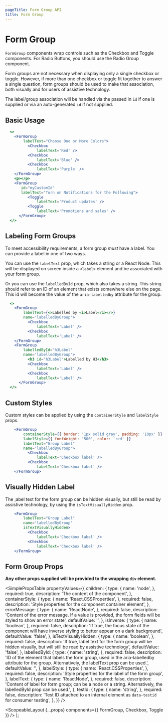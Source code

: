 ```yaml
---
pageTitle: Form Group API
title: Form Group
---
```



# Form Group

`FormGroup` components wrap controls such as the <Link to="/api/checkbox">Checkbox</Link> and <Link to="/api/toggle">Toggle</Link> components.
For <Link to="/api/radio">Radio Buttons</Link>, you should use the <Link to="/api/radio/#labeling_radio%20groups">Radio Group</Link> component.

Form groups are not necessary when displaying only a single checkbox or toggle. However, if more than one checkbox or toggle fit together to answer a single question,
form groups should be used to make that association, both visually and for users of assistive technology.

The label/group association will be handled via the passed in `id` if one is supplied or via an auto-generated `id` if not supplied.

## Basic Usage

```.jsx
  <>
    <FormGroup
        labelText="Choose One or More Colors">
          <Checkbox
              labelText='Red' />
          <Checkbox
              labelText='Blue' />
          <Checkbox
              labelText='Purple' />
    </FormGroup>
    <p></p>
    <FormGroup
       id="myCustomId"
       labelText="Turn on Notifications for the Following">
          <Toggle
              labelText='Product updates' />
          <Toggle
              labelText='Promotions and sales' />
      </FormGroup>
  </>
```

## Labeling Form Groups

To meet accessibility requirements, a form group _must_ have a label. You can provide a label in one of two ways.

You can use the `labelText` prop, which takes a string or a React Node. This will be displayed on screen inside a `<label>` element and be associated with your form group.

Or you can use the `labelledById` prop, which also takes a string. This string should refer to an ID of an element that exists somewhere else on the page.
This id will become the value of the `aria-labelledby` attribute for the group.

```.jsx
  <>
    <FormGroup
        labelText={<>Labelled by <i>Label</i></>}
        name='labelledByGroup'>
          <Checkbox
              labelText='Label' />
          <Checkbox
              labelText='Label' />
    </FormGroup>
    <FormGroup
        labelledById="h3Label"
        name='labelledByGroup'>
          <h3 id="h3Label">Labelled by H3</h3>
          <Checkbox
              labelText='Label' />
          <Checkbox
              labelText='Label' />
      </FormGroup>
  </>
```

## Custom Styles

Custom styles can be applied by using the `containerStyle` and `labelStyle` props.

```.jsx
    <FormGroup
        containerStyle={{ border: '1px solid gray', padding: '10px' }}
        labelStyle={{ fontWeight: '500', color: 'red' }}
        labelText="Group Label"
        name='labelledByGroup'>
          <Checkbox
              labelText='Checkbox label' />
          <Checkbox
              labelText='Checkbox label' />
    </FormGroup>
```

## Visually Hidden Label

The ;abel text for the form group can be hidden visually, but still be read by assistive technology, by using the `isTextVisuallyHidden` prop.

```.jsx
    <FormGroup
        labelText="Group Label"
        name='labelledByGroup'
        isTextVisuallyHidden>
          <Checkbox
              labelText='Checkbox label' />
          <Checkbox
              labelText='Checkbox label' />
    </FormGroup>
```

## Form Group Props

**Any other props supplied will be provided to the wrapping `div` element.**

<SimplePropsTable
  propertyValues={{
    children: {
      type: {
        name: 'node',
      },
      required: true,
      description: 'The content of the component',
    },
    containerStyle: {
      type: {
        name: 'React.CSSProperties',
      },
      required: false,
      description: 'Style properties for the component container element',
    },
    errorMessage: {
      type: {
        name: 'ReactNode',
      },
      required: false,
      description:
        'Content of the error message.  If a value is provided, the form fields will be styled to show an error state',
      defaultValue: '',
    },
    isInverse: {
      type: {
        name: 'boolean',
      },
      required: false,
      description:
        'If true, the focus state of the component will have inverse styling to better appear on a dark background',
      defaultValue: 'false',
    },
    isTextVisuallyHidden: {
      type: {
        name: 'boolean',
      },
      required: false,
      description:
        'If true, label text for the form group will be hidden visually, but will still be read by assistive technology',
      defaultValue: 'false',
    },
    labelledById: {
      type: {
        name: 'string',
      },
      required: false,
      description:
        'ID of the element that labels the form group, used in the aria-labelledby attribute for the group. Alternatively, the labelText prop can be used.',
      defaultValue: '',
    },
    labelStyle: {
      type: {
        name: 'React.CSSProperties',
      },
      required: false,
      description: 'Style properties for the label of the form group',
    },
    labelText: {
      type: {
        name: 'ReactNode',
      },
      required: false,
      description:
        'Content of label for form group; can be a node or a string. Alternatively, the labelledById prop can be used.',
    },
    testId: {
      type: {
        name: 'string',
      },
      required: false,
      description:
        'Test ID attached to an internal element as `data-testid` for consumer testing',
    },
  }}
/>

  <ScopeableLayout {...props} components={{ FormGroup, Checkbox, Toggle }} />
);

